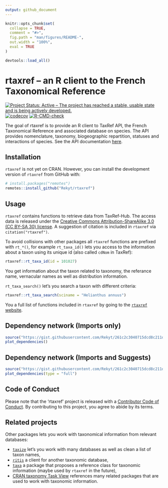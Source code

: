 ```yaml
---
output: github_document
---
```


<!-- README.md is generated from README.Rmd. Please edit that file -->

```r
knitr::opts_chunk$set(
  collapse = TRUE,
  comment = "#>",
  fig.path = "man/figures/README-",
  out.width = "100%",
  eval = TRUE
)

devtools::load_all()
```
# rtaxref – an R client to the French Taxonomical Reference

<!-- badges: start -->
[![Project Status: Active – The project has reached a stable, usable state and is being actively developed.](https://www.repostatus.org/badges/latest/active.svg)](https://www.repostatus.org/#active)
[![codecov](https://codecov.io/gh/Rekyt/rtaxref/branch/master/graph/badge.svg)](https://codecov.io/gh/Rekyt/rtaxref)
[![R-CMD-check](https://github.com/Rekyt/rtaxref/actions/workflows/R-CMD-check.yaml/badge.svg)](https://github.com/Rekyt/rtaxref/actions/workflows/R-CMD-check.yaml)
  <!-- badges: end -->



The goal of rtaxref is to provide an R client to TaxRef API, the French Taxonomical Reference and associated database on species. The API provides nomenclature, taxonomy, biogeographic repartition, statuses and interactions of species. See the API documentation [here](https://taxref.mnhn.fr/taxref-web/api/doc).


## Installation

`rtaxref` is not yet on CRAN. However, you can install the development version of `rtaxref` from GitHub with:

```r
# install.packages("remotes")
remotes::install_github("Rekyt/rtaxref")
```

## Usage

`rtaxref` contains functions to retrieve data from TaxRef-Hub. The access data is released under the [Creative Commons Attribution-ShareAlike 3.0 (CC BY-SA 30) license](https://creativecommons.org/licenses/by-sa/3.0/). A suggestion of citation is included in `rtaxref` via `citation("rtaxref")`.

To avoid collisions with other packages all `rtaxref` functions are prefixed with `rt_*()`, for example `rt_taxa_id()` lets you access to the information about a taxon using its unique id (also called `cdNom` in TaxRef):

```r
rtaxref::rt_taxa_id(id = 101027)
```

You get information about the taxon related to taxonomy, the referance name, vernacular names as well as distribution information.

`rt_taxa_search()` let's you search a taxon with different criteria:

```r
rtaxref::rt_taxa_search(sciname = "Helianthus annuus")
```

You a full list of functions included in `rtaxref` by going to the [`rtaxref` website](https://rekyt.github.io/rtaxref).

## Dependency network (Imports only)

```r
source("https://gist.githubusercontent.com/Rekyt/261c2c3040715dcd8c211d7f5d18c9c8/raw/")
plot_dependencies()
```

## Dependency network (Imports and Suggests)

```r
source("https://gist.githubusercontent.com/Rekyt/261c2c3040715dcd8c211d7f5d18c9c8/raw/")
plot_dependencies(type = "full")
```

## Code of Conduct

Please note that the 'rtaxref' project is released with a [Contributor Code of Conduct](CODE_OF_CONDUCT.md). By contributing to this project, you agree to abide by its terms.

## Related projects

Other packages lets you work with taxonomical information from relevant databases:

- [`taxize`](https://github.com/ropensci/taxize) let's you work with many databases as well as clean a list of taxon names,
- [`ritis`](https://github.com/ropensci/ritis) a client for another taxonomic database,
- [`taxa`](https://github.com/ropensci/taxa) a package that proposes a reference class for taxonomic information (maybe used by `rtaxref` in the future),
- [CRAN taxonomy Task View](https://github.com/ropensci/taxonomy) references many related packages that are used to work with taxonomic information.
